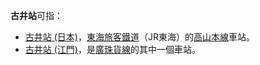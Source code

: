 '''古井站'''可指：
*[[古井站_(日本)|古井站 (日本)]]，[[東海旅客鐵道|東海旅客鐵道]]（JR東海）的[[高山本線|高山本線]]車站。
*[[古井站_(江門)|古井站 (江門)]]，是[[廣珠鐵路|廣珠貨線]]的其中一個車站。
{{Disambig|cat=三字车站名消歧义}}